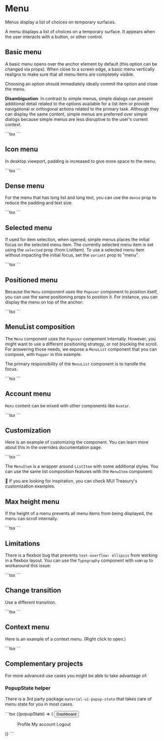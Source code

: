 
# Menu

<p className="description">
  Menus display a list of choices on temporary surfaces.
</p>

A menu displays a list of choices on a temporary surface. It appears when the user interacts with a button, or other control.

## Basic menu

A basic menu opens over the anchor element by default (this option can be changed via props). When close to a screen edge, a basic menu vertically realigns to make sure that all menu items are completely visible.

Choosing an option should immediately ideally commit the option and close the menu.

**Disambiguation**: In contrast to simple menus, simple dialogs can present additional detail related to the options available for a list item or provide navigational or orthogonal actions related to the primary task. Although they can display the same content, simple menus are preferred over simple dialogs because simple menus are less disruptive to the user's current context.

<BasicMenu />
```tsx
<BasicMenu />
```

## Icon menu

In desktop viewport, padding is increased to give more space to the menu.

<IconMenu />
```tsx
<IconMenu />
```

## Dense menu

For the menu that has long list and long text, you can use the `dense` prop to reduce the padding and text size.

<DenseMenu />
```tsx
<DenseMenu />
```

## Selected menu

If used for item selection, when opened, simple menus places the initial focus on the selected menu item.
The currently selected menu item is set using the `selected` prop (from ListItem).
To use a selected menu item without impacting the initial focus, set the `variant` prop to "menu".

<SimpleListMenu />
```tsx
<SimpleListMenu />
```

## Positioned menu

Because the `Menu` component uses the `Popover` component to position itself, you can use the same positioning props to position it.
For instance, you can display the menu on top of the anchor:

<PositionedMenu />
```tsx
<PositionedMenu />
```

## MenuList composition

The `Menu` component uses the `Popover` component internally.
However, you might want to use a different positioning strategy, or not blocking the scroll.
For answering those needs, we expose a `MenuList` component that you can compose, with `Popper` in this example.

The primary responsibility of the `MenuList` component is to handle the focus.

<MenuListComposition />
```tsx
<MenuListComposition />
```

## Account menu

`Menu` content can be mixed with other components like `Avatar`.

<AccountMenu />
```tsx
<AccountMenu />
```

## Customization

Here is an example of customizing the component.
You can learn more about this in the overrides documentation page.

<CustomizedMenus />
```tsx
<CustomizedMenus />
```

The `MenuItem` is a wrapper around `ListItem` with some additional styles.
You can use the same list composition features with the `MenuItem` component:

🎨 If you are looking for inspiration, you can check MUI Treasury's customization examples.

## Max height menu

If the height of a menu prevents all menu items from being displayed, the menu can scroll internally.

<LongMenu />
```tsx
<LongMenu />
```

## Limitations

There is a flexbox bug that prevents `text-overflow: ellipsis` from working in a flexbox layout.
You can use the `Typography` component with `noWrap` to workaround this issue:

<TypographyMenu />
```tsx
<TypographyMenu />
```

## Change transition

Use a different transition.

<FadeMenu />
```tsx
<FadeMenu />
```

## Context menu

Here is an example of a context menu. (Right click to open.)

<ContextMenu />
```tsx
<ContextMenu />
```

## Complementary projects

For more advanced use cases you might be able to take advantage of:

### PopupState helper

There is a 3rd party package `material-ui-popup-state` that takes care of menu state for you in most cases.

<MenuPopupState />
```tsx
<PopupState variant="popover" popupId="demo-popup-menu">
  {(popupState) => (
    <React.Fragment>
      <Button variant="contained" {...bindTrigger(popupState)}>
        Dashboard
      </Button>
      <Menu {...bindMenu(popupState)}>
        <MenuItem onClick={popupState.close}>Profile</MenuItem>
        <MenuItem onClick={popupState.close}>My account</MenuItem>
        <MenuItem onClick={popupState.close}>Logout</MenuItem>
      </Menu>
    </React.Fragment>
  )}
</PopupState>
```

